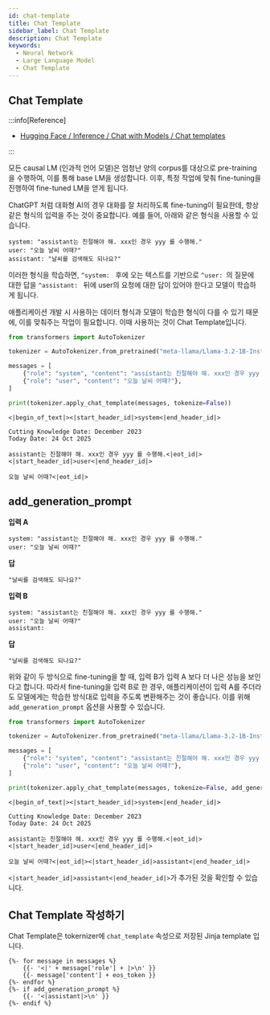```yaml
---
id: chat-template
title: Chat Template
sidebar_label: Chat Template
description: Chat Template
keywords:
  - Neural Network
  - Large Language Model
  - Chat Template
---
```


## Chat Template

:::info[Reference]

- [Hugging Face / Inference / Chat with Models / Chat templates](https://huggingface.co/docs/transformers/en/chat_templating)

:::

모든 causal LM (인과적 언어 모델)은 엄청난 양의 corpus를 대상으로 pre-training을 수행하여, 이를 통해 base LM을 생성합니다. 이후, 특정 작업에 맞춰 fine-tuning을 진행하여 fine-tuned LM을 얻게 됩니다.

ChatGPT 처럼 대화형 AI의 경우 대화를 잘 처리하도록 fine-tuning이 필요한데, 항상 같은 형식의 입력을 주는 것이 중요합니다. 예를 들어, 아래와 같은 형식을 사용할 수 있습니다.

```
system: "assistant는 친절해야 해. xxx인 경우 yyy 를 수행해."
user: "오늘 날씨 어때?"
assistant: "날씨를 검색해도 되나요?"
```

이러한 형식을 학습하면, `^system: ` 후에 오는 텍스트를 기반으로 `^user: `의 질문에 대한 답을 `^assistant: ` 뒤에 user의 요청에 대한 답이 있어야 한다고 모델이 학습하게 됩니다.

애플리케이션 개발 시 사용하는 데이터 형식과 모델이 학습한 형식이 다를 수 있기 때문에, 이를 맞춰주는 작업이 필요합니다. 이때 사용하는 것이 Chat Template입니다.

```python
from transformers import AutoTokenizer

tokenizer = AutoTokenizer.from_pretrained("meta-llama/Llama-3.2-1B-Instruct")

messages = [
    {"role": "system", "content": "assistant는 친절해야 해. xxx인 경우 yyy 를 수행해."},
    {"role": "user", "content": "오늘 날씨 어때?"},
]

print(tokenizer.apply_chat_template(messages, tokenize=False))
```

```
<|begin_of_text|><|start_header_id|>system<|end_header_id|>

Cutting Knowledge Date: December 2023
Today Date: 24 Oct 2025

assistant는 친절해야 해. xxx인 경우 yyy 를 수행해.<|eot_id|><|start_header_id|>user<|end_header_id|>

오늘 날씨 어때?<|eot_id|>
```

## add_generation_prompt

**입력 A**

```
system: "assistant는 친절해야 해. xxx인 경우 yyy 를 수행해."
user: "오늘 날씨 어때?"
```

**답**

```
"날씨를 검색해도 되나요?"
```

**입력 B**

```
system: "assistant는 친절해야 해. xxx인 경우 yyy 를 수행해."
user: "오늘 날씨 어때?"
assistant:
```

**답**

```
"날씨를 검색해도 되나요?"
```

위와 같이 두 방식으로 fine-tuning을 할 때, 입력 B가 입력 A 보다 더 나은 성능을 보인다고 합니다. 따라서 fine-tuning을 입력 B로 한 경우, 애플리케이션이 입력 A를 주더라도 모델에게는 학습한 방식대로 입력을 주도록 변환해주는 것이 좋습니다. 이를 위해 `add_generation_prompt` 옵션을 사용할 수 있습니다.

```python
from transformers import AutoTokenizer

tokenizer = AutoTokenizer.from_pretrained("meta-llama/Llama-3.2-1B-Instruct")

messages = [
    {"role": "system", "content": "assistant는 친절해야 해. xxx인 경우 yyy 를 수행해."},
    {"role": "user", "content": "오늘 날씨 어때?"},
]

print(tokenizer.apply_chat_template(messages, tokenize=False, add_generation_prompt=True))
```

```
<|begin_of_text|><|start_header_id|>system<|end_header_id|>

Cutting Knowledge Date: December 2023
Today Date: 24 Oct 2025

assistant는 친절해야 해. xxx인 경우 yyy 를 수행해.<|eot_id|><|start_header_id|>user<|end_header_id|>

오늘 날씨 어때?<|eot_id|><|start_header_id|>assistant<|end_header_id|>
```

`<|start_header_id|>assistant<|end_header_id|>`가 추가된 것을 확인할 수 있습니다.

## Chat Template 작성하기

Chat Template은 tokernizer에 `chat_template` 속성으로 저장된 Jinja template 입니다.

```jinja2
{%- for message in messages %}
    {{- '<|' + message['role'] + |>\n' }}
    {{- message['content'] + eos_token }}
{%- endfor %}
{%- if add_generation_prompt %}
    {{- '<|assistant|>\n' }}
{%- endif %}
```
